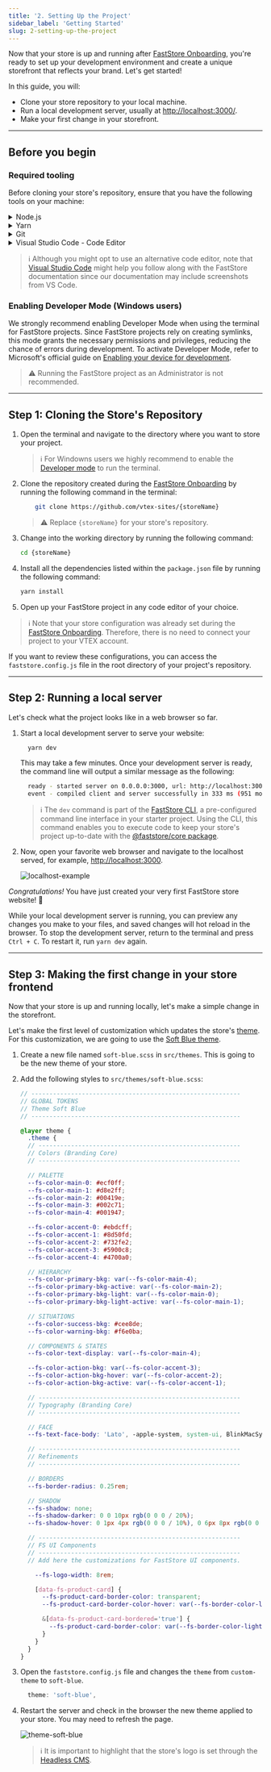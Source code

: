 ```yaml
---
title: '2. Setting Up the Project'
sidebar_label: 'Getting Started'
slug: 2-setting-up-the-project
---
```


Now that your store is up and running after [FastStore Onboarding](/docs/guides/faststore/getting-started-1-faststore-onboarding-overview), you're ready to set up your development environment and create a unique storefront that reflects your brand. Let's get started!

In this guide, you will:

- Clone your store repository to your local machine.
- Run a local development server, usually at [http://localhost:3000/](http://localhost:3000/).
- Make your first change in your storefront.

---

## Before you begin

<Steps>

### Required tooling

Before cloning your store's repository, ensure that you have the following tools on your machine:

<details>
<summary>Node.js</summary>

To run your FastStore project, you must have the latest Node.js version or a version higher than `15.0.0`.

- [Install Node.js on macOS using Homebrew](https://nodejs.org/tr/download/package-manager#macos)
- [Install Node.js on Windows](https://nodejs.org/tr/download/package-manager#windows-1)
- [Install Node.js on Linux](https://nodejs.org/tr/download/package-manager#debian-and-ubuntu-based-linux-distributions)

</details>

<details>
<summary>Yarn</summary>

We will use the [yarn](https://yarnpkg.com/) command-line interface to add functionalities to the store and also run tasks, such as starting a development server.

<details>
<summary>Install Yarn on macOS by running the following:</summary>

```bash
brew install yarn
```

</details>

<details>
<summary>Install Yarn on Windows by running the following:</summary>

```bash
npm install -g yarn
```

</details>
</details>

<details>
  <summary>Git</summary>

When developing your store's website, you will use [Git](https://git-scm.com/) to push your code to the cloud. You will also use Git to download and install the required files for your project.

- [Install Git on macOS using Homebrew](https://git-scm.com/download/mac)
- [Install Git on Windows](https://git-scm.com/download/win)
- [Install Git on Linux](https://git-scm.com/download/linux)

</details>

<details>
<summary>Visual Studio Code - Code Editor</summary>

When developing your store's website, you will need a code editor to write the code for your project, such as [Visual Studio Code](https://code.visualstudio.com/) (a.k.a., VS Code). Visit the [VS Code](https://code.visualstudio.com/) website, download and install the version appropriate to your operating system.

</details>

> ℹ️ Although you might opt to use an alternative code editor, note that [Visual Studio Code](https://code.visualstudio.com/) might help you follow along with the FastStore documentation since our documentation may include screenshots from VS Code.

### Enabling Developer Mode (Windows users)

We strongly recommend enabling Developer Mode when using the terminal for FastStore projects.
Since FastStore projects rely on creating symlinks, this mode grants the necessary permissions and privileges, reducing the chance of errors during development.
To activate Developer Mode, refer to Microsoft's official guide on [Enabling your device for development](https://learn.microsoft.com/en-us/windows/apps/get-started/enable-your-device-for-development#accessing-settings-for-developers).

> ⚠️ Running the FastStore project as an Administrator is not recommended.

</Steps>

---

## Step 1: Cloning the Store's Repository

1. Open the terminal and navigate to the directory where you want to store your project.

    > ℹ️ For Windowns users we highly recommend to enable the [Developer mode](/docs/getting-started/2-setting-up-the-project#developer-mode-for-windows-users) to run the terminal.

2. Clone the repository created during the [FastStore Onboarding](/docs/guides/faststore/getting-started-1-faststore-onboarding-onboarding#repository-and-live-store-created) by running the following command in the terminal:

    ```bash
        git clone https://github.com/vtex-sites/{storeName}
    ```

    > ⚠️ Replace `{storeName}` for your store's repository.

3. Change into the working directory by running the following command:

    ```bash
    cd {storeName}
    ```

4. Install all the dependencies listed within the `package.json` file by running the following command:

    ```bash
    yarn install
    ```

5. Open up your FastStore project in any code editor of your choice.

> ℹ️ Note that your store configuration was already set during the [FastStore Onboarding](/docs/guides/faststore/getting-started-1-faststore-onboarding-onboarding#repository-and-live-store-created). Therefore, there is no need to connect your project to your VTEX account.
  
If you want to review these configurations, you can access the `faststore.config.js` file in the root directory of your project's repository.

---

## Step 2: Running a local server

Let's check what the project looks like in a web browser so far.

1. Start a local development server to serve your website:

    ```bash
      yarn dev
    ```

    This may take a few minutes. Once your development server is ready, the command line will output a similar message as the following:

    ```bash
      ready - started server on 0.0.0.0:3000, url: http://localhost:3000
      event - compiled client and server successfully in 333 ms (951 modules)
    ```

    > ℹ️ The `dev` command is part of the [FastStore CLI](/docs/getting-started/4-faststore-cli), a pre-configured command line interface in your starter project. Using the CLI, this command enables you to execute code to keep your store's project up-to-date with the [@faststore/core package](/docs/getting-started/3-project-structure).

2. Now, open your favorite web browser and navigate to the localhost served, for example, [http://localhost:3000](http://localhost:3000).

    ![localhost-example](https://vtexhelp.vtexassets.com/assets/docs/src/starter-gif___42003e72ece61064991a34c3f14e398f.gif)

*Congratulations!* You have just created your very first FastStore store website! 🎉

While your local development server is running, you can preview any changes you make to your files, and saved changes will hot reload in the browser. To stop the development server, return to the terminal and press `Ctrl + C`. To restart it, run `yarn dev` again.

---

## Step 3: Making the first change in your store frontend

Now that your store is up and running locally, let's make a simple change in the storefront.

Let's make the first level of customization which updates the store's [theme](/docs/guides/faststore/themes-overview). For this customization, we are going to use the [Soft Blue theme](/docs/guides/faststore/themes-soft-blue).

1. Create a new file named `soft-blue.scss` in `src/themes`. This is going to be the new theme of your store.

2. Add the following styles to `src/themes/soft-blue.scss`:

    ```scss src/themes/soft-blue.scss
    // ----------------------------------------------------------
    // GLOBAL TOKENS
    // Theme Soft Blue
    // ----------------------------------------------------------

    @layer theme {
      .theme {
      // --------------------------------------------------------
      // Colors (Branding Core)
      // --------------------------------------------------------

      // PALETTE
      --fs-color-main-0: #ecf0ff;
      --fs-color-main-1: #d8e2ff;
      --fs-color-main-2: #00419e;
      --fs-color-main-3: #002c71;
      --fs-color-main-4: #001947;

      --fs-color-accent-0: #ebdcff;
      --fs-color-accent-1: #8d50fd;
      --fs-color-accent-2: #732fe2;
      --fs-color-accent-3: #5900c8;
      --fs-color-accent-4: #4700a0;

      // HIERARCHY
      --fs-color-primary-bkg: var(--fs-color-main-4);
      --fs-color-primary-bkg-active: var(--fs-color-main-2);
      --fs-color-primary-bkg-light: var(--fs-color-main-0);
      --fs-color-primary-bkg-light-active: var(--fs-color-main-1);

      // SITUATIONS
      --fs-color-success-bkg: #cee8de;
      --fs-color-warning-bkg: #f6e0ba;

      // COMPONENTS & STATES
      --fs-color-text-display: var(--fs-color-main-4);

      --fs-color-action-bkg: var(--fs-color-accent-3);
      --fs-color-action-bkg-hover: var(--fs-color-accent-2);
      --fs-color-action-bkg-active: var(--fs-color-accent-1);

      // --------------------------------------------------------
      // Typography (Branding Core)
      // --------------------------------------------------------

      // FACE
      --fs-text-face-body: 'Lato', -apple-system, system-ui, BlinkMacSystemFont, sans-serif;

      // --------------------------------------------------------
      // Refinements
      // --------------------------------------------------------

      // BORDERS
      --fs-border-radius: 0.25rem;

      // SHADOW
      --fs-shadow: none;
      --fs-shadow-darker: 0 0 10px rgb(0 0 0 / 20%);
      --fs-shadow-hover: 0 1px 4px rgb(0 0 0 / 10%), 0 6px 8px rgb(0 0 0 / 10%);

      // --------------------------------------------------------
      // FS UI Components
      // --------------------------------------------------------
      // Add here the customizations for FastStore UI components.

        --fs-logo-width: 8rem;

        [data-fs-product-card] {
          --fs-product-card-border-color: transparent;
          --fs-product-card-border-color-hover: var(--fs-border-color-light);

          &[data-fs-product-card-bordered='true'] {
            --fs-product-card-border-color: var(--fs-border-color-light);
          }
        }
      }
    }
    ```

3. Open the `faststore.config.js` file and changes the `theme` from `custom-theme` to `soft-blue`.

    ```js faststore.config.js
      theme: 'soft-blue',
    ```

4. Restart the server and check in the browser the new theme applied to your store. You may need to refresh the page.

    ![theme-soft-blue](https://vtexhelp.vtexassets.com/assets/docs/src/soft-blue___9eb9e3e506de6396df954598739be8f8.png)

    > ℹ️ It is important to highlight that the store's logo is set through the [Headless CMS](/docs/headless-cms-overview).
